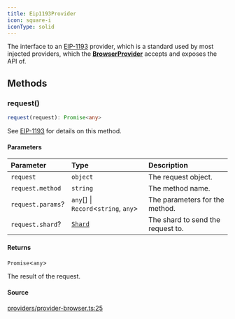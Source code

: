 ```yaml
---
title: Eip1193Provider
icon: square-i
iconType: solid
---
```


The interface to an [EIP-1193](https://eips.ethereum.org/EIPS/eip-1193) provider, which is a standard used by most
injected providers, which the [**BrowserProvider**](/sdk/content/classes/BrowserProvider) accepts and exposes the API of.

## Methods

### request()

```ts
request(request): Promise<any>
```

See [EIP-1193](https://eips.ethereum.org/EIPS/eip-1193) for details on this method.

#### Parameters

| Parameter | Type | Description |
| :------ | :------ | :------ |
| `request` | `object` | The request object. |
| `request.method` | `string` | The method name. |
| `request.params`? | `any`[] \| `Record`\<`string`, `any`\> | The parameters for the method. |
| `request.shard`? | [`Shard`](/sdk/content/enumerations/Shard) | The shard to send the request to. |

#### Returns

`Promise`\<`any`\>

The result of the request.

#### Source

[providers/provider-browser.ts:25](https://github.com/dominant-strategies/quais.js/blob/7bbae919117fc67f50296904afd02c26eb4cfde6/src/providers/provider-browser.ts#L25)
